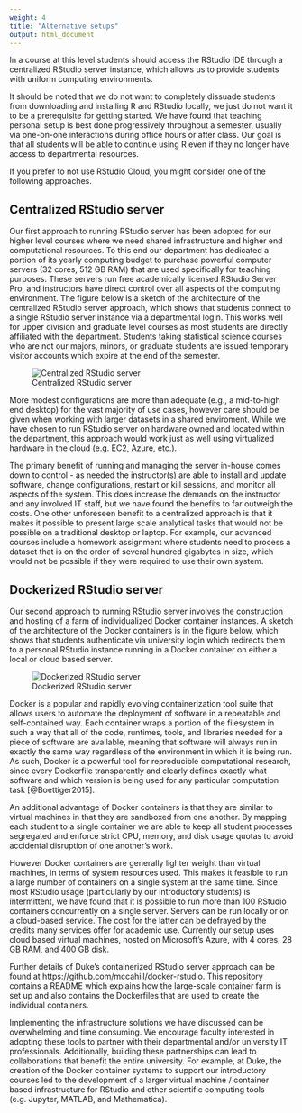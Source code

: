 ```yaml
---
weight: 4
title: "Alternative setups"
output: html_document
---
```


In a course at this level students should access the RStudio IDE through a centralized RStudio server instance, which allows us to provide students with uniform computing environments. 

It should be noted that we do not want to completely dissuade students from downloading and installing R and RStudio locally, we just do not want it to be a prerequisite for getting started. We have found that teaching personal setup is best done progressively throughout a semester, usually via one-on-one interactions during office hours or after class. Our goal is that all students will be able to continue using R even if they no longer have access to departmental resources.

If you prefer to not use RStudio Cloud, you might consider one of the following approaches.

## Centralized RStudio server

Our first approach to running RStudio server has been adopted for our higher level courses where we need shared infrastructure and higher end computational resources. To this end our department has dedicated a portion of its yearly computing budget to purchase powerful computer servers (32 cores, 512 GB RAM) that are used specifically for teaching purposes. These servers run free academically licensed RStudio Server Pro, and instructors have direct control over all aspects of the computing environment. The figure below is a sketch of the architecture of the centralized RStudio server approach, which shows that students connect to a single RStudio server instance via a departmental login. This works well for upper division and graduate level courses as most students are directly affiliated with the department. Students taking statistical science courses who are not our majors, minors, or graduate students are issued temporary visitor accounts which expire at the end of the semester. 

![Centralized RStudio server](../../images/alt-centralized-server.png)

More modest configurations are more than adequate (e.g., a mid-to-high end desktop) for the vast majority of use cases, however care should be given when working with larger datasets in a shared enviroment. While we have chosen to run RStudio server on hardware owned and located within the department, this approach would work just as well using virtualized hardware in the cloud (e.g. EC2, Azure, etc.).

The primary benefit of running and managing the server in-house comes down to control - as needed the instructor(s) are able to install and update software, change configurations, restart or kill sessions, and monitor all aspects of the system. This does increase the demands on the instructor and any involved IT staff, but we have found the benefits to far outweigh the costs. One other unforeseen benefit to a centralized approach is that it makes it possible to present large scale analytical tasks that would not be possible on a traditional desktop or laptop. For example, our advanced courses include a homework assignment where students need to process a dataset that is on the order of several hundred gigabytes in size, which would not be possible if they were required to use their own system.

## Dockerized RStudio server

Our second approach to running RStudio server involves the construction and hosting of a farm of individualized Docker container instances. A sketch of the architecture of the Docker containers is in the figure below, which shows that students authenticate via university login which redirects them to a personal RStudio instance running in a Docker container on either a local or cloud based server.

![Dockerized RStudio server](../../images/alt-docker.png)

Docker is a popular and rapidly evolving containerization tool suite that allows users to automate the deployment of software in a repeatable and self-contained way. Each container wraps a portion of the filesystem in such a way that all of the code, runtimes, tools, and libraries needed for a piece of software are available, meaning that software will always run in exactly the same way regardless of the environment in which it is being run. As such, Docker is a powerful tool for reproducible computational research, since every Dockerfile transparently and clearly defines exactly what software and which version is being used for any particular computation task [@Boettiger2015].

An additional advantage of Docker containers is that they are similar to virtual machines in that they are sandboxed from one another. By mapping each student to a single container we are able to keep all student processes segregated and enforce strict CPU, memory, and disk usage quotas to avoid accidental disruption of one another's work. 

However Docker containers are generally lighter weight than virtual machines, in terms of system resources used. This makes it feasible to run a large number of containers on a single system at the same time. Since most RStudio usage (particularly by our introductory students) is intermittent, we have found that it is possible to run more than 100 RStudio containers concurrently on a single server. Servers can be run locally or on a cloud-based service. The cost for the latter can be defrayed by the credits many services offer for academic use. Currently our setup uses cloud based virtual machines, hosted on Microsoft’s Azure, with 4 cores, 28 GB RAM, and 400 GB disk.

Further details of Duke's containerized RStudio server approach can be found at https://github.com/mccahill/docker-rstudio. This repository contains a README which explains how the large-scale container farm is set up and also contains the Dockerfiles that are used to create the individual containers.

Implementing the infrastructure solutions we have discussed can be overwhelming and time consuming. We encourage faculty interested in adopting these tools to partner with their departmental and/or university IT professionals. Additionally, building these partnerships can lead to collaborations that benefit the entire university. For example, at Duke, the creation of the Docker container systems to support our introductory courses led to the development of a larger virtual machine / container based infrastructure for RStudio and other scientific computing tools (e.g. Jupyter, MATLAB, and Mathematica).